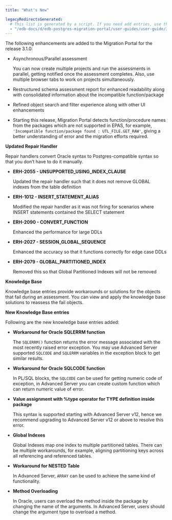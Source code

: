 ```yaml
---
title: "What's New"

legacyRedirectsGenerated:
  # This list is generated by a script. If you need add entries, use the `legacyRedirects` key.
  - "/edb-docs/d/edb-postgres-migration-portal/user-guides/user-guide/3.1.0/whats_new.html"
---
```


<div id="whats_new" class="registered_link"></div>

The following enhancements are added to the Migration Portal for the release 3.1.0:

- Asynchronous/Parallel assessment 

  You can now create multiple projects and run the assessments in parallel, getting notified once the assessment completes. Also, use multiple browser tabs to work on projects simultaneously.

- Restructured schema assessment report for enhanced readability along with consolidated information about the incompatible function/package

- Refined object search and filter experience along with other UI enhancements

- Starting this release, Migration Portal detects function/procedure names from the packages which are not supported in EPAS, for example, `'Incompatible function/package found : UTL_FILE.GET_RAW'`, giving a better understanding of error and the migration efforts required.


**Updated Repair Handler**

Repair handlers convert Oracle syntax to Postgres-compatible syntax so that you don’t have to do it manually.

- **ERH-2055 - UNSUPPORTED_USING_INDEX_CLAUSE**

  Updated the repair handler such that it does not remove GLOBAL indexes from the table definition

- **ERH-1012 - INSERT_STATEMENT_ALIAS**

  Modified the repair handler as it was not firing for scenarios where INSERT statements contained the SELECT statement


- **ERH-2090 - CONVERT_FUNCTION**

  Enhanced the performance for large DDLs

- **ERH-2027 - SESSION_GLOBAL_SEQUENCE**

  Enhanced the accuracy so that it functions correctly for edge case DDLs

- **ERH-2079 - GLOBAL_PARTITIONED_INDEX**

  Removed this so that Global Partitioned Indexes will not be removed

**Knowledge Base**

Knowledge base entries provide workarounds or solutions for the objects that fail during an assessment. You can view and apply the knowledge base solutions to reassess the fail objects.


**New Knowledge Base entries**

Following are the new knowledge base entries added:

- **Workaround for Oracle SQLERRM function**

  The `SQLERRM()` function returns the error message associated with the most recently raised error exception.  You may use Advanced Server supported `SQLCODE` and `SQLERRM` variables in the exception block to get similar results.

- **Workaround for Oracle SQLCODE function**

  In PL/SQL blocks, the `SQLCODE` can be used for getting numeric code of exception, in Advanced Server you can create custom function which can return numeric value of error.

- **Value assignment with %type operator for TYPE definition inside package**

  This syntax is supported starting with Advanced Server v12, hence we recommend upgrading to Advanced Server v12 or above to resolve this error.

- **Global Indexes**

  Global Indexes map one index to multiple partitioned tables. There can be multiple workarounds, for example, aligning partitioning keys across all referencing and referenced tables.

- **Workaround for NESTED Table**

  In Advanced Server, `ARRAY` can be used to achieve the same kind of functionality.

- **Method Overloading**

   In Oracle, users can overload the method inside the package by changing the name of the arguments. In Advanced Server, users should change the argument type to overload a method. 







